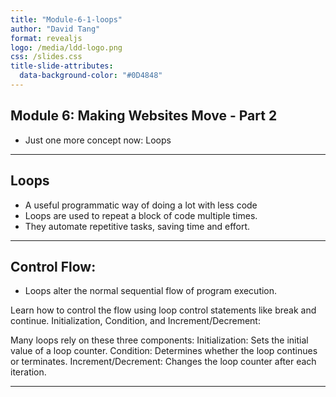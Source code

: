 ```yaml
---
title: "Module-6-1-loops"
author: "David Tang"
format: revealjs
logo: /media/ldd-logo.png
css: /slides.css
title-slide-attributes:
  data-background-color: "#0D4848"
---
```


## Module 6: Making Websites Move - Part 2 {background-image="/media/denny-muller-JySoEnr-eOg-unsplash.jpg" background-opacity="0.2"}

- Just one more concept now: Loops

---

## Loops

- A useful programmatic way of doing a lot with less code
- Loops are used to repeat a block of code multiple times.
- They automate repetitive tasks, saving time and effort. 

---

## Control Flow:

- Loops alter the normal sequential flow of program execution.

Learn how to control the flow using loop control statements like break and continue.
Initialization, Condition, and Increment/Decrement:

Many loops rely on these three components:
Initialization: Sets the initial value of a loop counter.
Condition: Determines whether the loop continues or terminates.
Increment/Decrement: Changes the loop counter after each iteration.

---